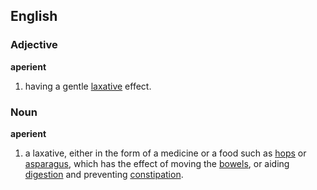 ==English==
===Adjective===
'''aperient'''
#having a gentle [[laxative]] effect.

===Noun===
'''aperient''' 
#a laxative, either in the form of a medicine or a food such as [[hops]] or [[asparagus]], which has the effect of moving the [[bowel]]s, or aiding [[digestion]] and preventing [[constipation]].